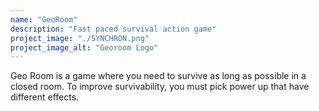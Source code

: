 ```yaml
---
name: "GeoRoom"
description: "Fast paced survival action game"
project_image: "./SYNCHRON.png"
project_image_alt: "Georoom Logo"
---
```


Geo Room is a game where you need to survive as long as possible in a closed room. To improve survivability, you must pick power up that have different effects.
